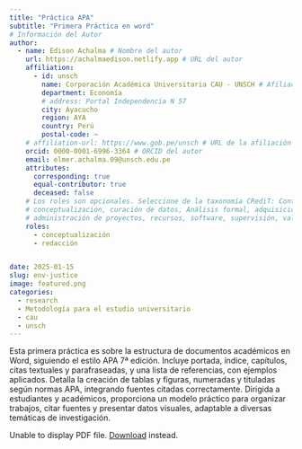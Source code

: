 ```yaml
---
title: "Práctica APA"
subtitle: "Primera Práctica en word"
# Información del Autor
author:
  - name: Edison Achalma # Nombre del autor
    url: https://achalmaedison.netlify.app # URL del autor
    affiliation:
      - id: unsch
        name: Corporación Académica Universitaria CAU - UNSCH # Afiliación del autor
        department: Economía
        # address: Portal Independencia N 57
        city: Ayacucho
        region: AYA
        country: Perú
        postal-code: ~
    # affiliation-url: https://www.gob.pe/unsch # URL de la afiliación del autor
    orcid: 0000-0001-6996-3364 # ORCID del autor
    email: elmer.achalma.09@unsch.edu.pe
    attributes:
      corresponding: true
      equal-contributor: true
      deceased: false
    # Los roles son opcionales. Seleccione de la taxonomía CRediT: Contributor Roles https://credit.niso.org/
    # conceptualización, curación de datos, Análisis formal, adquisición de financiación, investigación, metodología,
    # administración de proyectos, recursos, software, supervisión, validación, visualización, redacción, edición.
    roles:
      - conceptualización
      - redacción


date: 2025-01-15
slug: env-justice
image: featured.png
categories:
  - research
  - Metodología para el estudio universitario
  - cau
  - unsch
---
```


Esta primera práctica es sobre la estructura de documentos académicos en Word, siguiendo el estilo APA 7ª edición. Incluye portada, índice, capítulos, citas textuales y parafraseadas, y una lista de referencias, con ejemplos aplicados. Detalla la creación de tablas y figuras, numeradas y tituladas según normas APA, integrando fuentes citadas correctamente. Dirigida a estudiantes y académicos, proporciona un modelo práctico para organizar trabajos, citar fuentes y presentar datos visuales, adaptable a diversas temáticas de investigación.

::: {#fig-manuscript fig-cap="sesion 04 practica apa"}
```{=html}
<object data="sesion 04 practica apa.pdf" type="application/pdf" width=100% height=800 '><p>Unable to display PDF file. <a href="sesion 04 practica apa.pdf">Download</a> instead.</p></object>
```
:::


